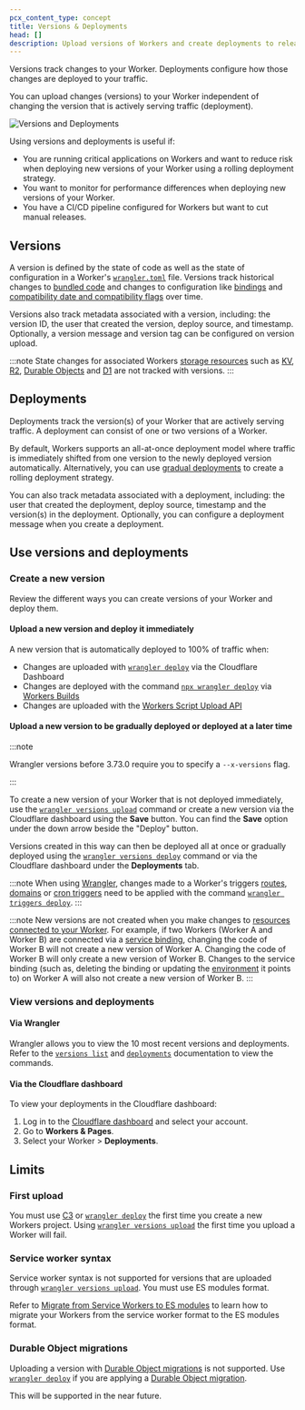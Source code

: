 ```yaml
---
pcx_content_type: concept
title: Versions & Deployments
head: []
description: Upload versions of Workers and create deployments to release new versions.
---
```


Versions track changes to your Worker. Deployments configure how those changes are deployed to your traffic.

You can upload changes (versions) to your Worker independent of changing the version that is actively serving traffic (deployment).

![Versions and Deployments](~/assets/images/workers/platform/versions-and-deployments/versions-and-deployments.png)

Using versions and deployments is useful if:

- You are running critical applications on Workers and want to reduce risk when deploying new versions of your Worker using a rolling deployment strategy.
- You want to monitor for performance differences when deploying new versions of your Worker.
- You have a CI/CD pipeline configured for Workers but want to cut manual releases.

## Versions

A version is defined by the state of code as well as the state of configuration in a Worker's [`wrangler.toml`](/workers/wrangler/configuration/) file. Versions track historical changes to [bundled code](/workers/wrangler/bundling/) and changes to configuration like [bindings](/workers/runtime-apis/bindings/) and [compatibility date and compatibility flags](/workers/configuration/compatibility-dates/) over time.

Versions also track metadata associated with a version, including: the version ID, the user that created the version, deploy source, and timestamp. Optionally, a version message and version tag can be configured on version upload.

:::note
State changes for associated Workers [storage resources](/workers/platform/storage-options/) such as [KV](/kv/), [R2](/r2/), [Durable Objects](/durable-objects/) and [D1](/d1/) are not tracked with versions.
:::

## Deployments

Deployments track the version(s) of your Worker that are actively serving traffic. A deployment can consist of one or two versions of a Worker.

By default, Workers supports an all-at-once deployment model where traffic is immediately shifted from one version to the newly deployed version automatically. Alternatively, you can use [gradual deployments](/workers/configuration/versions-and-deployments/gradual-deployments/) to create a rolling deployment strategy.

You can also track metadata associated with a deployment, including: the user that created the deployment, deploy source, timestamp and the version(s) in the deployment. Optionally, you can configure a deployment message when you create a deployment.

## Use versions and deployments

### Create a new version

Review the different ways you can create versions of your Worker and deploy them.

#### Upload a new version and deploy it immediately

A new version that is automatically deployed to 100% of traffic when:

- Changes are uploaded with [`wrangler deploy`](/workers/wrangler/commands/#deploy) via the Cloudflare Dashboard
- Changes are deployed with the command [`npx wrangler deploy`](/workers/wrangler/commands/#deploy) via [Workers Builds](/workers/ci-cd/builds)
- Changes are uploaded with the [Workers Script Upload API](/api/operations/worker-script-upload-worker-module)

#### Upload a new version to be gradually deployed or deployed at a later time

:::note

Wrangler versions before 3.73.0 require you to specify a `--x-versions` flag.

:::

To create a new version of your Worker that is not deployed immediately, use the [`wrangler versions upload`](/workers/wrangler/commands/#upload) command or create a new version via the Cloudflare dashboard using the **Save** button. You can find the **Save** option under the down arrow beside the "Deploy" button.

Versions created in this way can then be deployed all at once or gradually deployed using the [`wrangler versions deploy`](/workers/wrangler/commands/#deploy-2) command or via the Cloudflare dashboard under the **Deployments** tab.

:::note
When using [Wrangler](/workers/wrangler/), changes made to a Worker's triggers [routes, domains](/workers/configuration/routing/) or [cron triggers](/workers/configuration/cron-triggers/) need to be applied with the command [`wrangler triggers deploy`](/workers/wrangler/commands/#triggers).
:::

:::note
New versions are not created when you make changes to [resources connected to your Worker](/workers/runtime-apis/bindings/). For example, if two Workers (Worker A and Worker B) are connected via a [service binding](/workers/runtime-apis/bindings/service-bindings/), changing the code of Worker B will not create a new version of Worker A. Changing the code of Worker B will only create a new version of Worker B. Changes to the service binding (such as, deleting the binding or updating the [environment](/workers/wrangler/environments/) it points to) on Worker A will also not create a new version of Worker B.
:::

### View versions and deployments

#### Via Wrangler

Wrangler allows you to view the 10 most recent versions and deployments. Refer to the [`versions list`](/workers/wrangler/commands/#list-8) and [`deployments`](/workers/wrangler/commands/#list-9) documentation to view the commands.

#### Via the Cloudflare dashboard

To view your deployments in the Cloudflare dashboard:

1. Log in to the [Cloudflare dashboard](https://dash.cloudflare.com/?to=/:account/workers) and select your account.
2. Go to **Workers & Pages**.
3. Select your Worker > **Deployments**.

## Limits

### First upload

You must use [C3](/workers/get-started/guide/#1-create-a-new-worker-project) or [`wrangler deploy`](/workers/wrangler/commands/#deploy) the first time you create a new Workers project. Using [`wrangler versions upload`](/workers/wrangler/commands/#upload) the first time you upload a Worker will fail.

### Service worker syntax

Service worker syntax is not supported for versions that are uploaded through [`wrangler versions upload`](/workers/wrangler/commands/#upload). You must use ES modules format.

Refer to [Migrate from Service Workers to ES modules](/workers/reference/migrate-to-module-workers/#advantages-of-migrating) to learn how to migrate your Workers from the service worker format to the ES modules format.

### Durable Object migrations

Uploading a version with [Durable Object migrations](/durable-objects/reference/durable-objects-migrations/) is not supported. Use [`wrangler deploy`](/workers/wrangler/commands/#deploy) if you are applying a [Durable Object migration](/durable-objects/reference/durable-objects-migrations/).

This will be supported in the near future.
